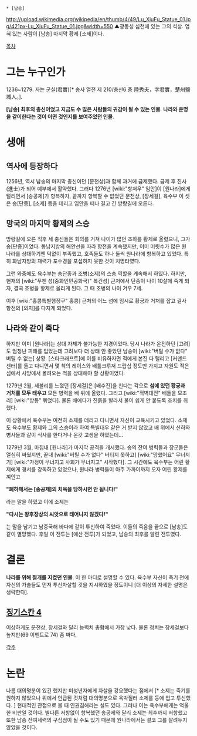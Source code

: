  * [남송]

{{{陸秀夫}}}

http://upload.wikimedia.org/wikipedia/en/thumb/4/49/Lu_XiuFu_Statue_01.jpg/421px-Lu_XiuFu_Statue_01.jpg&width=550
▲광동성 심천에 있는 그의 석상. 업혀 있는 사람이 [남송] 마지막 황제 [소제]이다.

[[목차]]

= 그는 누구인가 =
1236~1279. 자는 군실(君實)[* 송사 열전 제 210/충신6 중 陸秀夫，字君實，楚州鹽城人。].

'''[남송] 최후의 충신이었고 지금도 수 많은 사람들의 귀감이 될 수 있는 인물'''. '''나라와 운명을 같이한다는 것이 어떤 것인지를 보여주었던 인물'''.

= 생애 =
== 역사에 등장하다 ==
1256년, 역시 남송의 마지막 충신이던 [문천상]과 함께 과거에 급제했다. 급제 후 진사(進士)가 되어 예부에서 활약했다. 그러다 1276년 [wiki:"항저우" 임안]이 [원나라]에게 털리면서 [송공제]가 항복하자, 끝까지 항복할 수 없었던 문천상, [장세걸], 육수부 이 셋은 송[단종], [소제] 등을 데리고 임안을 떠나 길고 긴 방랑길에 오른다.

== 망국의 마지막 황제의 스승 ==
방랑길에 오른 직후 세 충신들은 회의를 거쳐 나이가 많던 조하를 황제로 올렸으니, 그가 송[단종]이었다. 동남지방의 해안선을 따라 항전을 계속했지만, 이미 머릿수가 많은 원나라를 상대하기엔 턱없이 부족했고, 호족들도 하나 둘씩 원나라에 항복하고 있었다. 특히 화남지방의 재력가 포수경을 포섭하지 못한 것이 치명타였다.

그런 와중에도 육수부는 송단종과 조병(소제)의 스승 역할을 계속해서 하였다. 하지만, 현재의 [wiki:"푸젠 성(중화인민공화국)" 복건성] 근처에서 단종이 나이 10살에 죽게 되자, 결국 조병을 황제로 올리게 된다. 그 때 조병의 나이 겨우 7세.

이후 [wiki:"홍콩특별행정구" 홍콩] 근처의 어느 섬에 임시로 황궁과 거처를 잡고 결사항전의 [의지]를 다지게 되었다. 

== 나라와 같이 죽다 ==
하지만 이미 [원나라]는 상대 자체가 불가능한 지경이었다. 당시 나라가 온전하던 [고려]도 엄청난 피해를 입었는데 고려보다 더 상태 안 좋았던 남송이 [wiki:"버틸 수가 없다" 버틸 수 없는] 상황. [스타크래프트]에 이를 비유하자면 적에게 본진 다 털리고 [커맨드 센터]를 들고 다니면서 몇 척의 레이스와 배틀크루저 드랍십 정도만 가지고 자원도 적은 섬에서 사방에서 몰려오는 적을 상대해야 할 상황이었다.

1279년 2월, 세불리를 느꼈던 [장세걸]은 [배수진]을 친다는 각오로 '''섬에 있던 황궁과 거처를 모두 태우고''' 모든 병력을 배 위에 올렸다. 그리고 [wiki:"적벽대전" 배들을 모조리] [wiki:"방통" 묶었다]. 물론 배에다가 진흙을 발라서 불이 쉽게 안 붙도록 조치를 취했다.

이 상황에서 육수부는 여전히 소제를 데리고 다니면서 자신이 교육시키고 있었다. 소제도 육수부도 황제와 그의 스승이라 하여 특별대우 같은 거 받지 않았고 배 위에서 신하와 병사들과 같이 식사를 한다거나 온갖 고생을 하였는데...

1279년 3월, 마침내 [원나라]가 마지막 공격을 개시했다. 송의 잔여 병력들과 장군들은 열심히 싸웠지만, 끝내 [wiki:"버틸 수가 없다" 버티지 못하고] [wiki:"망했어요" 무너지기] [wiki:"가정이 무너지고 사회가 무너지고" 시작했다]. 그 시간에도 육수부는 어린 황제에게 경서를 강독하고 있었으나, 원나라 병력들이 아주 가까이까지 오자 어린 황제를 껴안고

'''"폐하께서는 [송공제]의 치욕을 당하시면 안 됩니다!"'''

라는 말을 하였고 이에 소제는

'''"다시는 왕후장상의 씨앗으로 태어나지 않겠다!"'''

는 말을 남기고 남중국해 바다에 같이 투신하여 죽었다. 이들의 죽음을 끝으로 [남송]도 같이 멸망했다. 후일 이 전투는 [애산 전투]가 되었고, 남송의 최후를 알린 전투였다. 

= 결론 =
'''나라를 위해 절개를 지켰던 인물'''. 이 한 마디로 설명할 수 있다. 육수부 자신이 죽기 전에 자신의 가솔들도 먼저 투신자살할 것을 지시하였을 정도이니 [더 이상의 자세한 설명은 생략한다].

== [[징기스칸 4]] ==
이상하게도 문천상, 장세걸와 달리 능력치 총합에서 가장 낮다. 물론 정치는 장세걸보다 높지만(69 이벤트로 74) 좀 짜다.

[[각주]]

= 논란 =

나름 대의명분이 있긴 했지만 미성년자에게 자살을 강요했다는 점에서 [* 소제는 죽기를 원하지 않았으나 위에서 언급된 것처럼 대의명분으로 윽박질러 소제를 등에 업고 투신했다. ] 현대적인 관점으로 볼 때 인권침해라는 설도 있다. 그러나 이는 육수부에게는 억울한 비판일 것이다. 별다른 저항없이 항복했던 송공제와 달리 소제는 최후까지 저항했고 또한 남송 잔여세력의 구심점이 될 수도 있기 때문에 원나라에서는 결코 그를 살려두지 않았을 것이다.
